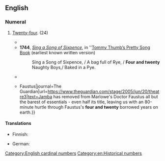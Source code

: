 ==English==

===Numeral===
{{head|en|numeral}}

# {{lb|en|archaic}} [[twenty-four|Twenty-four]].<!--no need: one definition is sufficient: Two [[dozen]].--> (24)
#* {{RQ:Douay Bible|OT1|1 Chronicles|27|2|863|Ouer the firſt companie the firſt month Ieſboam was chiefe the ſonne of Zabdiel, and vnder him '''foure and twentie''' thouſand.}}
#* '''1744''', ''[[w:Sing a Song of Sixpence|Sing a Song of Sixpence]]'', in ''[[w:Tommy Thumb's Pretty Song Book|Tommy Thumb’s Pretty Song Book]] (earliest known written version)
#*: Sing a Song of Sixpence, / A bag full of Rye, / '''Four and twenty''' Naughty Boys,/ Baked in a Pye.
#* {{RQ:Austen Emma|I|IV|56|"He was '''four-and-twenty''' the 8th of last June,[...]"}}
#* {{quote-journal|en|date=June 20, 2005|author=|title=My Party This Way {{!}} Faustus|journal=The Guardian|url=https://www.theguardian.com/stage/2005/jun/20/theatre3|text=Jamba has removed from Marlowe's Doctor Faustus all but the barest of essentials - even half its title, leaving us with an 80-minute hurtle through Faustus's '''four and twenty''' borrowed years on earth.}}

====Translations====
{{trans-top|archaic way of saying 24}}
* Finnish: {{t|fi|neljäkolmatta}}
{{trans-mid}}
* German: {{t+|de|vierundzwanzig|n}}
{{trans-bottom}}

[[Category:English cardinal numbers]]
[[Category:en:Historical numbers]]